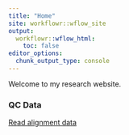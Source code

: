 ```yaml
---
title: "Home"
site: workflowr::wflow_site
output:
  workflowr::wflow_html:
    toc: false
editor_options:
  chunk_output_type: console
---
```


Welcome to my research website.

### **QC Data**  
[Read alignment data](https://sayanpaul01.github.io/CX5461_Project/total_reads_by_sample.html)

